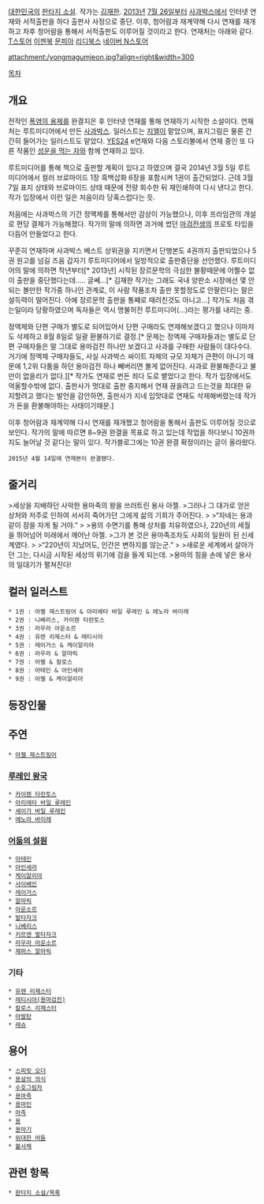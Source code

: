 [[대한민국]]의 [[판타지 소설]]. 작가는 [[김재한]]. [[2013년]] [[7월 26일]]부터 [[사과박스]]에서 인터넷 연재와 서적출판을 하다 출판사 사정으로 중단.
이후, 청어람과 재계약해 다시 연재를 재개하고 차후 청어람을 통해서 서적출판도 이루어질 것이라고 한다. 연재처는 아래와 같다.
[http://www.tstore.co.kr/userpoc/ebook/view?pid=H005364197 T스토어]
[http://www.ezenbook.co.kr/pc/psrz/detail/910200217 이젠북]
[http://novel.munpia.com/24787 문피아]
[http://ridibooks.com/v2/Detail?id=875005539&_s=ret&_q=용마검전 리디북스]
[http://nstore.naver.com/novel/detail.nhn?productNo=1605232 네이버 N스토어]

attachment:/yongmagumjeon.jpg?align=right&width=300

[[목차]]

== 개요 ==
전작인 [[폭염의 용제]]를 완결지은 후 인터넷 연재를 통해 연재하기 시작한 소설이다. 연재처는 루트미디어에서 만든 [[사과박스%28웹%20사이트%29|사과박스]]. 일러스트는 [[GL#s-9|지엘]]이 맡았으며, 표지그림은 물론 간간히 들어가는 일러스트도 맡았다. [[YES24]] e연재와 다음 스토리볼에서 연재 중인 또 다른 작품인 [[성운을 먹는 자]]와 함께 연재하고 있다.

루트미디어를 통해 책으로 출판할 계획이 있다고 하였으며 결국 2014년 3월 5일 루트미디어에서 컬러 브로마이드 1장 흑백삽화 6장을 포함시켜 1권이 출간되었다. 근데 3월 7일 표지 상태와 브로마이드 상태 때문에 전량 회수한 뒤 재인쇄하여 다시 낸다고 한다. 작가 입장에서 이런 일은 처음이라 당혹스럽다는 듯.

처음에는 사과박스의 기간 정액제를 통해서만 감상이 가능했으나, 이후 프라임관의 개설로 편당 결제가 가능해졌다. 작가의 말에 의하면 과거에 썼던 [[마검전생]]의 프로토 타입을 다듬어 만들었다고 한다.

꾸준히 연재하며 사과박스 베스트 상위권을 지키면서 단행본도 4권까지 출판되었으나 5권 원고를 넘길 즈음 갑자기 루트미디어에서 일방적으로 출판중단을 선언했다. 루트미디어의 말에 의하면 작년부터[* 2013년] 시작된 장르문학의 극심한 불황때문에 어쩔수 없이 출판을 중단했다는데..... 글쎄...[* 김재한 작가는 그래도 국내 양판소 시장에선 몇 안되는 볼만한 작가중 하나인 관계로, 이 사람 작품조차 출판 못할정도로 안팔린다는 말은 설득력이 떨어진다. 아예 장르문학 출판을 통쨰로 때려친것도 아니고...] 작가도 처음 겪는일이라 당황하였으며 독자들은 역시 명불허전 루트미디어(...)라는 평가를 내리는 중.

정액제와 단편 구매가 별도로 되어있어서 단편 구매라도 연재해보겠다고 했으나 이마저도 삭제하고 8월 8일로 일괄 환불하기로 결정.[* 문제는 정액제 구매자들과는 별도로 단편 구매자들은 말 그대로 용마검전 하나만 보겠다고 사과를 구매한 사람들이 대다수다. 거기에 정액제 구매자들도, 사실 사과박스 싸이트 자체의 규모 자체가 큰편이 아니기 때문에 1,2위 다툼을 하던 용마검전 하나 빼버리면 볼게 없어진다. 사과로 환불해준다고 불만이 없을리가 없다.][* 작가도 연재로 번돈 죄다 도로 뱉었다고 한다. 작가 입장에서도 억울할수밖에 없다. 출판사가 멋대로 출판 중지해서 연재 끊을려고 드는것을 최대한 유지할려고 했다는 발언을 감안하면, 출판사가 지네 입맛대로 연재도 삭제해버렸는데 작가가 돈을 환불해야하는 사태이기때문.]

이후 청어람과 재계약해 다시 연재를 재개했고 청어람을 통해서 출판도 이루어질 것으로 보인다. 작가의 말에 따르면 8~9권 완결을 목표로 하고 있는데 작업을 하다보니 10권까지도 늘어날 것 같다는 말이 있다. 작가블로그에는 10권 완결 확정이라는 글이 올라왔다. 
 2015년 4월 14일에 연재본이 완결됐다.
== 줄거리 ==
>세상을 지배하던 사악한 용마족의 왕을 쓰러트린 용사 아젤.
>그러나 그 대가로 얻은 상처와 저주로 인하여 서서히 죽어가던 그에게 삶의 기회가 주어진다.
>
>“자네는 용과 같이 잠을 자게 될 거야.”
>
>용의 수면기를 통해 상처를 치유하였으나, 220년의 세월을 뛰어넘어 미래에서 깨어난 아젤.
>그가 본 것은 용마족조차도 사회의 일원이 된 신세계였다.
>
>“220년이 지났어도, 인간은 변하지를 않는군.”
>
>새로운 세계에서 살아가던 그는, 다시금 시작된 세상의 위기에 검을 들게 되는데.
>용마의 힘을 손에 넣은 용사의 일대기가 펼쳐진다!

== 컬러 일러스트 ==
 * 1권 : 아젤 제스트링어 & 아리에타 바일 루레인 & 에노라 바이레
 * 2권 : 니베리스, 카이렌 타란토스
 * 3권 : 라우라 아운소르
 * 4권 : 유렌 리제스터 & 레티시아
 * 5권 : 레이거스 & 케이알리아
 * 6권 : 라우라 & 알마릭
 * 7권 : 아젤 & 칼로스
 * 8권 : 아테인 & 아인세라
 * 9권 : 아젤 & 케이알리아
== 등장인물 ==
== 주연 ==
 * [[아젤 제스트링어]]

=== [[루레인 왕국]] ===
 * [[카이렌 타란토스]]
 * [[아리에타 바일 루레인]]
 * [[세이가 바일 루레인]]
 * [[에노라 바이레]]

=== [[어둠의 설원]] ===
 * [[아테인]]
 * [[아인세라]]
 * [[케이알리아]]
 * [[사이베인]]
 * [[레이거스]]
 * [[알마릭]]
 * [[아운소르]]
 * [[발타자크]]
 * [[니베리스]]
 * [[키르엔 발타자크]]
 * [[라우라 아운소르]]
 * [[제퍼스 알마릭]]

=== 기타 ===
 * [[유렌 리제스터]]
 * [[레티시아(용마검전)]]
 * [[칼로스 리제스터]]
 * [[아발탄]]
 * [[레슈]]

== 용어 ==
 * [[스피릿 오더]]
 * [[용살의 의식]]
 * [[수호그림자]]
 * [[용마족]]
 * [[용마인]]
 * [[마족(용마검전)|마족]]
 * [[용(용마검전)|용]]
 * [[용마기]]
 * [[위대한 어둠]]
 * [[불사체]]
== 관련 항목 ==
 * [[판타지 소설/목록]]
